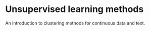 # Unsupervised learning methods

An introduction to clustering methods for continuous data and text.
